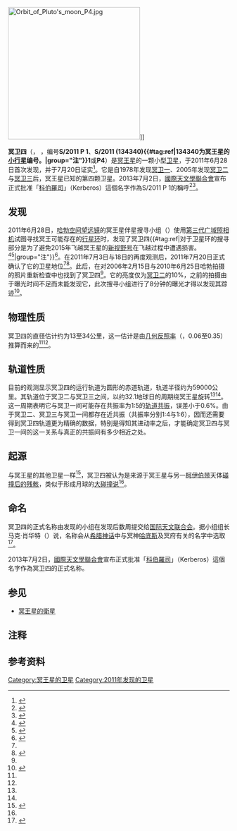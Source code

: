 {{Infobox planet
|width = 
|name = 冥卫四（Kerberos，科伯羅司）
|symbol = 
|background = 
|image = [[File:Kerberos_(moon).jpg|300px]]
|caption = [[新视野号|新视野号]]拍摄的冥卫四照片（2015年7月14日）
|apsis = 
|discovery_ref = <ref name = "telegram" />
|discoverer = 马克·肖华特（{{lang|en|Mark Showalter}}）等
|discovery_site = 
|discovered = 2011年6月28日<br />（2011年7月20日确认）
|discovery_method = 
|mp_name = 
|pronounce = 
|named_after = 
|mp_category = 
|alt_names = 
|orbit_ref = <ref name="telegram" />
|epoch = 
|aphelion = 
|perihelion = 
|periastron = 
|apoastron = 
|periapsis = 
|apoapsis = 
|semimajor = 
|mean_orbit_radius = (59 ± 2){{e|3}} km
|eccentricity = 0.003 28 ± 0.000 20
|period = 32.167 56 ± 0.000 14 d
|synodic_period = 
|avg_speed = 
|mean_anomaly = 
|inclination = 0.389° ± 0.037°
|angular_dist = 
|asc_node = 
|long_periastron = 
|time_periastron = 
|arg_peri = 
|semi-amplitude = 
|satellite_of = [[冥王星|冥王星]]
|satellites = 
|dimensions = 
|flattening = 
|equatorial_radius = 
|polar_radius = 
|mean_radius = 
|circumference = 
|surface_area = 
|volume = 
|mass = 
|density = 
|surface_grav = 
|escape_velocity = 
|sidereal_day = 5.31 ± 0.10 d (chaotic)
|rot_velocity = 
|axial_tilt = 
|right_asc_north_pole = 
|declination = 
|pole_ecliptic_lat = 
|pole_ecliptic_lon = 
|albedo = 
|single_temperature = 
|temp_name1 = 
|min_temp_1 = 
|mean_temp_1 = 
|max_temp_1 = 
|temp_name2 = 
|min_temp_2 = 
|mean_temp_2 = 
|max_temp_2 = 
|spectral_type = 
|magnitude = 26.1 ± 0.3<ref name = "telegram" />
|abs_magnitude = 
|angular_size = 
|adjectives = 
|atmosphere_ref = 
|surface_pressure = 
|scale_height = 
|atmosphere_composition = 
}}
[[File:Orbit_of_Pluto's_moon_P4.jpg|300px]]]]

'''冥卫四'''（{{lang-en|Kerberos}}，{{IPAc-en|ˈ|k|ɜr|b|ər|ə|s}} ，编号'''S/2011 P 1'''、'''S/2011 (134340){{#tag:ref|134340为冥王星的[[小行星|小行星]]编号。|group="注"}}1'''或'''P4'''）是[[冥王星|冥王星]]的一颗小型[[卫星|卫星]]，于2011年6月28日首次发现，并于7月20日证实<ref name="telegram">{{Cite web|title=New Satellite of (134340) Pluto: S/2011 (134340) 1|url=http://www.cbat.eps.harvard.edu/cbet/cbet002769.txt|accessdate=2011-07-20|date=2011-07-20|last=Showalter|first=M. R.|coauthors=Hamilton, D. P.|work=Central Bureau for Astronomical Telegrams|publisher=[[國際天文聯會|International Astronomical Union]]|archive-url=https://web.archive.org/web/20120526133147/http://www.cbat.eps.harvard.edu/cbet/cbet002769.txt|archive-date=2012-05-26|dead-url=no}}</ref>。它是自1978年发现[[冥卫一|冥卫一]]、2005年发现[[冥卫二|冥卫二]]与[[冥卫三|冥卫三]]后，冥王星已知的第四颗卫星。2013年7月2日，[[國際天文學聯合會|國際天文學聯合會]]宣布正式批准「[[刻耳柏洛斯|科伯羅司]]」（Kerberos）這個名字作為S/2011 P 1的稱呼<ref>{{Cite web|title=Names for New Pluto Moons Accepted by the IAU After Public Vote|url=http://www.iau.org/public_press/news/detail/iau1303/|accessdate=2013-07-03|date=2013-07-02|publisher=[[國際天文學聯合會|IAU]]|language=en|archive-url=https://web.archive.org/web/20140323102528/http://www.iau.org/public_press/news/detail/iau1303/|archive-date=2014-03-23|dead-url=no}}</ref><ref>{{Cite web|title=Pluto's Smallest Moons Receive Their Official Names|url=http://www.seti.org/seti-institute/press-release/plutos-smallest-moons-receive-their-official-names|accessdate=2013-07-03|date=2013-07-02|publisher=[[SETI协会|SETI]]|language=en|archiveurl=https://web.archive.org/web/20130705222117/http://www.seti.org/seti-institute/press-release/plutos-smallest-moons-receive-their-official-names|archivedate=2013-07-05|deadurl=yes}}</ref>。

== 发现 ==
2011年6月28日，[[哈勃空间望远镜|哈勃空间望远镜]]的冥王星伴星搜寻小组（{{lang|en|Pluto Companion Search Team}}）使用[[第三代广域照相机|第三代广域照相机]]试图寻找冥王可能存在的[[行星环|行星环]]时，发现了冥卫四{{#tag:ref|对于卫星环的搜寻部分是为了避免2015年飞越冥王星的[[新视野号|新视野号]]在飞越过程中遭遇损害。<ref name="Wall">{{Cite web|title=New Pluto Moon Foreshadows More Surprises for NASA Probe En Route|url=http://www.space.com/12372-pluto-fourth-moon-nasa-spacecraft.html|accessdate=2011-07-21|date=2011-07-20|last=Wall|first=M.|work=Space.Com|archive-url=https://web.archive.org/web/20110723185935/http://www.space.com/12372-pluto-fourth-moon-nasa-spacecraft.html|archive-date=2011-07-23|dead-url=no}}</ref><ref name="McKee">{{Cite web|title=Rings of ice and dust may encircle Pluto|url=http://www.newscientist.com/article/dn8760-rings-of-ice-and-dust-may-encircle-pluto.html|accessdate=2011-07-21|date=2006-02-22|last=McKee|first=M.|work=New Scientist web site|publisher=[[新科學人|New Scientist]]|archive-url=https://web.archive.org/web/20140815162537/http://www.newscientist.com/article/dn8760-rings-of-ice-and-dust-may-encircle-pluto.html|archive-date=2014-08-15|dead-url=no}}</ref>|group="注"}}<ref name="cosmic">{{Cite web|title=Scientists spot Pluto's fourth moon|url=http://cosmiclog.msnbc.msn.com/_news/2011/07/20/7119984-scientists-spot-plutos-fourth-moon|accessdate=2011-07-20|date=2011-07-20|last=Boyle|first=A.|publisher=[[MSNBC|MSNBC]]|archiveurl=https://web.archive.org/web/20110722091125/http://cosmiclog.msnbc.msn.com/_news/2011/07/20/7119984-scientists-spot-plutos-fourth-moon|archivedate=2011-07-22|deadurl=yes}}</ref>。在2011年7月3日与18日的再度观测后，2011年7月20日正式确认了它的卫星地位<ref name="telegram" /><ref name="autogenerated1">{{Cite web|title=Pluto Has Another Moon, Hubble Photos Reveal|url=http://www.space.com/12356-pluto-fourth-moon-discovery-hubble-photo.html|access-date=2011-07-24|publisher=Space.com|archive-url=https://web.archive.org/web/20110723185855/http://www.space.com/12356-pluto-fourth-moon-discovery-hubble-photo.html|archive-date=2011-07-23|dead-url=yes}}</ref>。此后，在对2006年2月15日与2010年6月25日哈勃拍摄的照片重新检查中也找到了冥卫四<ref name="telegram" />。它的亮度仅为[[冥卫二|冥卫二]]的10%，之前的拍摄由于曝光时间不足而未能发现它，此次搜寻小组进行了8分钟的曝光才得以发现其踪迹<ref name="Lakdawalla">{{Cite web|title=A fourth moon for Pluto|url=http://www.planetary.org/blog/article/00003107/|accessdate=2011-07-20|date=2011-07-20|last=Lakdawalla|first=E.|publisher=[[行星學會|The Planetary Society]]|archive-url=https://web.archive.org/web/20120401234943/http://www.planetary.org/blog/article/00003107/|archive-date=2012-04-01|dead-url=no}}</ref>。

== 物理性质 ==
冥卫四的直径估计约为13至34公里，这一估计是由[[幾何反照率|几何反照率]]（{{lang|en|geometric albedo}}，0.06至0.35）推算而来的<ref name="telegram" /><ref name="Lakdawalla" />。

== 轨道性质 ==
目前的观测显示冥卫四的运行轨道为圆形的赤道轨道，轨道半径约为59000公里。其轨道位于冥卫二与冥卫三之间，以约32.1地球日的周期绕冥王星旋转<ref name="telegram" /><ref name="Lakdawalla" />。这一周期表明它与冥卫一间可能存在共振率为1:5的[[轨道共振|轨道共振]]，误差小于0.6%。由于冥卫二、冥卫三与冥卫一间都存在近共振（共振率分别1:4与1:6），因而还需要得到冥卫四轨道更为精确的数据，特别是得知其进动率之后，才能确定冥卫四与冥卫一间的这一关系与真正的共振间有多少相近之处。

== 起源 ==
与冥王星的其他卫星一样<ref name="Stern">{{Cite journal|title=A giant impact origin for Pluto's small moons and satellite multiplicity in the Kuiper belt|url=http://www.nature.com/articles/nature04548|last=Stern|first=S. A.|last2=Weaver|first2=H. A.|date=2006-02|journal=[[自然_(期刊)|Nature]]|issue=7079|doi=10.1038/nature04548|volume=439|pages=946–948|language=en|issn=0028-0836|last3=Steffl|first3=A. J.|last4=Mutchler|first4=M. J.|last5=Merline|first5=W. J.|last6=Buie|first6=M. W.|last7=Young|first7=E. F.|last8=Young|first8=L. A.|last9=Spencer|first9=J. R.|access-date=2021-12-06|archive-date=2022-04-22|archive-url=https://web.archive.org/web/20220422170827/https://www.nature.com/articles/nature04548}}</ref>，冥卫四被认为是来源于冥王星与另一[[柯伊伯带|柯伊伯带]]天体[[碰撞家族|碰撞后的残骸]]，类似于形成月球的[[大碰撞说|大碰撞说]]<ref name="cosmic" />。

== 命名 ==
冥卫四的正式名称由发现的小组在发现后数周提交给[[国际天文联合会|国际天文联合会]]。据小组组长马克·肖华特（{{lang|en|Mark Showalter}}）说，名称会从[[希腊神话|希腊神话]]中与冥神[[哈底斯|哈底斯]]及冥府有关的名字中选取<ref name="Shiga">{{Cite web|title=What should Pluto's new moon be named?|url=http://www.newscientist.com/blogs/shortsharpscience/2011/07/what-should-plutos-new-moon-be.html|accessdate=2011-07-21|date=2011-07-20|last=Shiga|first=D.|publisher=[[新科學人|New Scientist]]|archive-url=https://web.archive.org/web/20170926144151/https://www.newscientist.com/blogs/shortsharpscience/2011/07/what-should-plutos-new-moon-be.html|archive-date=2017-09-26|dead-url=no}}</ref>。

2013年7月2日，[[國際天文學聯合會|國際天文學聯合會]]宣布正式批准「[[刻耳柏洛斯|科伯羅司]]」（Kerberos）這個名字作為冥卫四的正式名称。

== 参见 ==
* [[冥王星的衛星|冥王星的衛星]]

== 注释 ==
{{reflist|group="注"}}
== 参考资料 ==
{{reflist}}
{{冥王星}}
{{太陽系的衛星}}
[[Category:冥王星的卫星|Category:冥王星的卫星]]
[[Category:2011年发现的卫星|Category:2011年发现的卫星]]